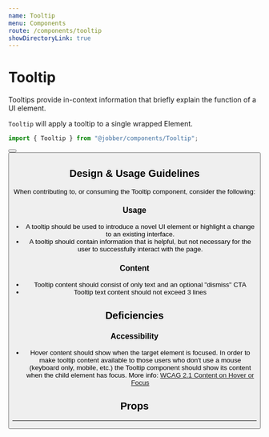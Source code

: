 ```yaml
---
name: Tooltip
menu: Components
route: /components/tooltip
showDirectoryLink: true
---
```



# Tooltip

<ComponentStatus stage="rc" responsive="yes" accessible="no" />

Tooltips provide in-context information that briefly explain the function of a
UI element.

`Tooltip` will apply a tooltip to a single wrapped Element.

```ts
import { Tooltip } from "@jobber/components/Tooltip";
```

<Playground>
  <Tooltip message="'tis a button">
    <Button label="Hover On Me" />
  </Tooltip>
  <Tooltip message="'tis also a button">
    <Button label="Hover On Me Too" />
  </Tooltip>
</Playground>

## Design & Usage Guidelines

When contributing to, or consuming the Tooltip component, consider the
following:

### Usage

- A tooltip should be used to introduce a novel UI element or highlight a change
  to an existing interface.
- A tooltip should contain information that is helpful, but not necessary for
  the user to successfully interact with the page.

### Content

- Tooltip content should consist of only text and an optional "dismiss" CTA
- Tooltip text content should not exceed 3 lines

## Deficiencies

### Accessibility

- Hover content should show when the target element is focused. In order to make
  tooltip content available to those users who don't use a mouse (keyboard only,
  mobile, etc.) the Tooltip component should show its content when the child
  element has focus. More info:
  [WCAG 2.1 Content on Hover or Focus](https://www.w3.org/TR/WCAG21/#content-on-hover-or-focus)

## Props

<Props of={Tooltip} />

---

